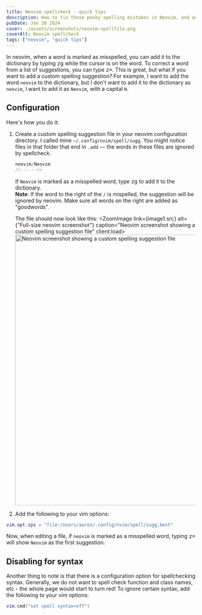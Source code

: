 ```yaml
---
title: Neovim spellcheck - quick tips
description: How to fix those pesky spelling mistakes in Neovim, and add custom spelling suggestions.
pubDate: Jan 30 2024
cover: ./assets/screenshots/neovim-spellfile.png 
coverAlt: Neovim spellcheck
tags: ["neovim", "quick tips"]
---
```



In neovim, when a word is marked as misspelled, you can add it to the dictionary
by typing <kbd>zg</kbd> while the cursor is on the word. To correct a word from a list of
suggestions, you can type <kbd>z=</kbd>. This is great, but what if you want to add a
custom spelling suggestion? For example, I want to add the word `neovim` to the
dictionary, but I don't want to add it to the dictionary as `neovim`, I want to
add it as `Neovim`, with a capital `N`.

## Configuration
Here's how you do it:

1. Create a custom spelling suggestion file in your neovim configuration
   directory. I called mine `~/.config/nvim/spell/sugg`. You might notice files
   in that folder that end in `.add` — the words in these files are
   ignored by spellcheck.

   ```js annotate
   neovim/Neovim
   //------<<
   ```

   If `Neovim` is marked as a misspelled word, type <kbd>zg</kbd> to add it to the
   dictionary.
   \
   **Note**: If the word to the right of the `/` is mispelled, the suggestion
   will be ignored by neovim. Make sure all words on the right are added as
   "goodwords".

   The file should now look like this:
   <ZoomImage link={image1.src} alt={"Full-size neovim screenshot"} caption="Neovim screenshot showing a custom spelling suggestion file" client:load>
     <Image src={image1} width="720"
       alt="Neovim screenshot showing a custom spelling suggestion file"
      class="max-h-full max-w-full m-0"
      />
   </ZoomImage>

1. Add the following to your vim options:

```lua
vim.opt.sps = "file:/Users/aaron/.config/nvim/spell/sugg,best"
```

Now, when editing a file, if `neovim` is marked as a misspelled word, typing
<kbd>z=</kbd> will show `Neovim` as the first suggestion.

## Disabling for syntax
Another thing to note is that there is a configuration option for spellchecking
syntax. Generally, we do not want to spell check function and class names, etc -
the whole page would start to turn red! To ignore certain syntax, add the
following to your vim options:

```lua
vim.cmd("set spell syntax=off")
```

